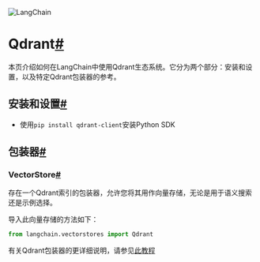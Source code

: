 

<Head>
  <script>
    {
      `(function() {
         var _hmt = _hmt || [];
(function() {
  var hm = document.createElement("script");
  hm.src = "https://hm.baidu.com/hm.js?e60fb290e204e04c5cb6f79b0ac1e697";
  var s = document.getElementsByTagName("script")[0]; 
  s.parentNode.insertBefore(hm, s);
})();
       })();`
    }
  </script>
</Head>

![LangChain](https://pica.zhimg.com/50/v2-56e8bbb52aa271012541c1fe1ceb11a2_r.gif)





Qdrant[#](#qdrant "跳转到标题：Qdrant")
=================================

本页介绍如何在LangChain中使用Qdrant生态系统。它分为两个部分：安装和设置，以及特定Qdrant包装器的参考。

安装和设置[#](#installation-and-setup "跳转到标题：安装和设置")
-----------------------------------------------

* 使用`pip install qdrant-client`安装Python SDK

包装器[#](#wrappers "跳转到标题：包装器")
-----------------------------

### VectorStore[#](#vectorstore "跳转到标题：VectorStore")

存在一个Qdrant索引的包装器，允许您将其用作向量存储，无论是用于语义搜索还是示例选择。

导入此向量存储的方法如下：

```  python
from langchain.vectorstores import Qdrant

```

有关Qdrant包装器的更详细说明，请参见[此教程](../modules/indexes/vectorstores/examples/qdrant)

